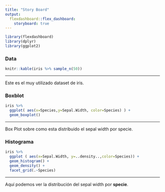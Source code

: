 ```yaml
---
title: "Story Board"
output: 
  flexdashboard::flex_dashboard:
    storyboard: true
---
```


```r
library(flexdashboard)
library(dplyr)
library(ggplot2)
```

### Data

```r
knitr::kable(iris %>% sample_n(50))
```

***
Este es el muy utilizado dataset de iris.

### Boxblot

```r
iris %>% 
  ggplot( aes(x=Species,y=Sepal.Width, color=Species) ) +
  geom_boxplot()
```

*** 
Box Plot sobre como esta distribuido el sepal width por specie.

### Histograma

```r
iris %>% 
  ggplot ( aes(x=Sepal.Width, y=..density..,color=Species)) +
  geom_histogram() +
  geom_density() +
  facet_grid(.~Species)

```

***
Aquí podemos ver la distribución del sepal width por **specie**.
